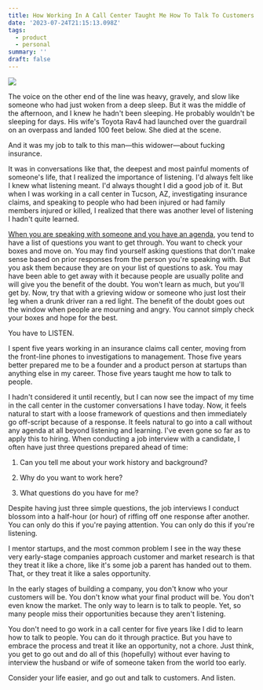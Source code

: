 ```yaml
---
title: How Working In A Call Center Taught Me How To Talk To Customers
date: '2023-07-24T21:15:13.098Z'
tags:
  - product
  - personal
summary: ''
draft: false
---
```

![](https://images.unsplash.com/photo-1626863905121-3b0c0ed7b94c?crop=entropy&cs=tinysrgb&fit=max&fm=jpg&ixid=M3w0MDkwMjh8MHwxfHNlYXJjaHw0fHxjYWxsJTIwY2VudGVyfGVufDB8fHx8MTY5MDIzNTUxNnww&ixlib=rb-4.0.3&q=80&w=1080)

The voice on the other end of the line was heavy, gravely, and slow like someone who had just woken from a deep sleep. But it was the middle of the afternoon, and I knew he hadn't been sleeping. He probably wouldn't be sleeping for days. His wife's Toyota Rav4 had launched over the guardrail on an overpass and landed 100 feet below. She died at the scene.

And it was my job to talk to this man—this widower—about fucking insurance.

It was in conversations like that, the deepest and most painful moments of someone's life, that I realized the importance of listening. I'd always felt like I knew what listening meant. I'd always thought I did a good job of it. But when I was working in a call center in Tucson, AZ, investigating insurance claims, and speaking to people who had been injured or had family members injured or killed, I realized that there was another level of listening I hadn't quite learned.

[When you are speaking with someone and you have an agenda](https://polluterofminds.com/blog/agendas_make_you_a_passive_listener/), you tend to have a list of questions you want to get through. You want to check your boxes and move on. You may find yourself asking questions that don't make sense based on prior responses from the person you're speaking with. But you ask them because they are on your list of questions to ask. You may have been able to get away with it because people are usually polite and will give you the benefit of the doubt. You won't learn as much, but you'll get by. Now, try that with a grieving widow or someone who just lost their leg when a drunk driver ran a red light. The benefit of the doubt goes out the window when people are mourning and angry. You cannot simply check your boxes and hope for the best.

You have to LISTEN.

I spent five years working in an insurance claims call center, moving from the front-line phones to investigations to management. Those five years better prepared me to be a founder and a product person at startups than anything else in my career. Those five years taught me how to talk to people.

I hadn't considered it until recently, but I can now see the impact of my time in the call center in the customer conversations I have today. Now, it feels natural to start with a loose framework of questions and then immediately go off-script because of a response. It feels natural to go into a call without any agenda at all beyond listening and learning. I've even gone so far as to apply this to hiring. When conducting a job interview with a candidate, I often have just three questions prepared ahead of time:

1.  Can you tell me about your work history and background?
    
2.  Why do you want to work here?
    
3.  What questions do you have for me?
    

Despite having just three simple questions, the job interviews I conduct blossom into a half-hour (or hour) of riffing off one response after another. You can only do this if you're paying attention. You can only do this if you're listening.

I mentor startups, and the most common problem I see in the way these very early-stage companies approach customer and market research is that they treat it like a chore, like it's some job a parent has handed out to them. That, or they treat it like a sales opportunity.

In the early stages of building a company, you don't know who your customers will be. You don't know what your final product will be. You don't even know the market. The only way to learn is to talk to people. Yet, so many people miss their opportunities because they aren't listening.

You don't need to go work in a call center for five years like I did to learn how to talk to people. You can do it through practice. But you have to embrace the process and treat it like an opportunity, not a chore. Just think, you get to go out and do all of this (hopefully) without ever having to interview the husband or wife of someone taken from the world too early.

Consider your life easier, and go out and talk to customers. And listen.
